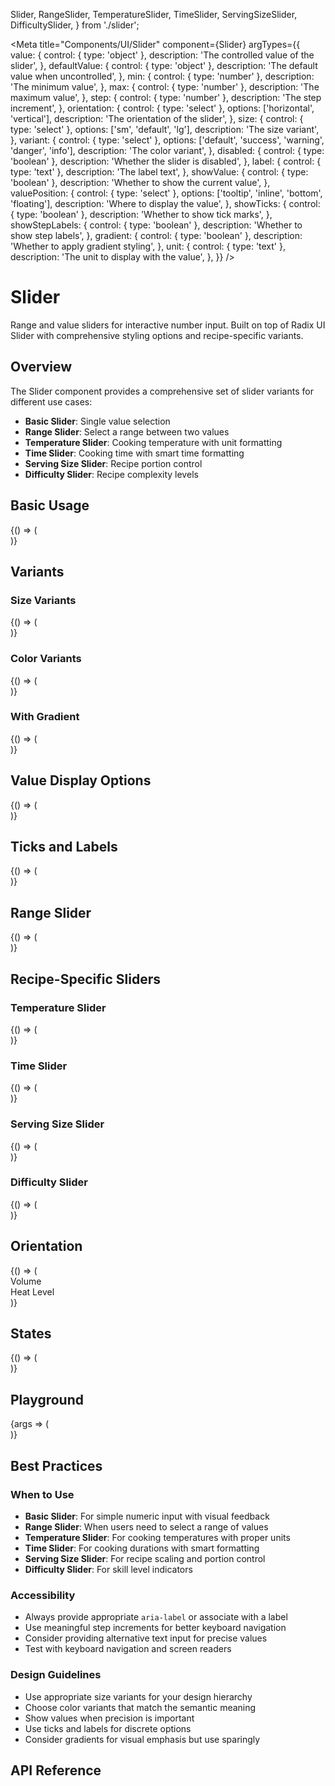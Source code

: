   Slider,
  RangeSlider,
  TemperatureSlider,
  TimeSlider,
  ServingSizeSlider,
  DifficultySlider,
} from './slider';

<Meta
  title="Components/UI/Slider"
  component={Slider}
  argTypes={{
    value: {
      control: { type: 'object' },
      description: 'The controlled value of the slider',
    },
    defaultValue: {
      control: { type: 'object' },
      description: 'The default value when uncontrolled',
    },
    min: {
      control: { type: 'number' },
      description: 'The minimum value',
    },
    max: {
      control: { type: 'number' },
      description: 'The maximum value',
    },
    step: {
      control: { type: 'number' },
      description: 'The step increment',
    },
    orientation: {
      control: { type: 'select' },
      options: ['horizontal', 'vertical'],
      description: 'The orientation of the slider',
    },
    size: {
      control: { type: 'select' },
      options: ['sm', 'default', 'lg'],
      description: 'The size variant',
    },
    variant: {
      control: { type: 'select' },
      options: ['default', 'success', 'warning', 'danger', 'info'],
      description: 'The color variant',
    },
    disabled: {
      control: { type: 'boolean' },
      description: 'Whether the slider is disabled',
    },
    label: {
      control: { type: 'text' },
      description: 'The label text',
    },
    showValue: {
      control: { type: 'boolean' },
      description: 'Whether to show the current value',
    },
    valuePosition: {
      control: { type: 'select' },
      options: ['tooltip', 'inline', 'bottom', 'floating'],
      description: 'Where to display the value',
    },
    showTicks: {
      control: { type: 'boolean' },
      description: 'Whether to show tick marks',
    },
    showStepLabels: {
      control: { type: 'boolean' },
      description: 'Whether to show step labels',
    },
    gradient: {
      control: { type: 'boolean' },
      description: 'Whether to apply gradient styling',
    },
    unit: {
      control: { type: 'text' },
      description: 'The unit to display with the value',
    },
  }}
/>

# Slider

Range and value sliders for interactive number input. Built on top of Radix UI Slider with comprehensive styling options and recipe-specific variants.

## Overview

The Slider component provides a comprehensive set of slider variants for different use cases:

- **Basic Slider**: Single value selection
- **Range Slider**: Select a range between two values
- **Temperature Slider**: Cooking temperature with unit formatting
- **Time Slider**: Cooking time with smart time formatting
- **Serving Size Slider**: Recipe portion control
- **Difficulty Slider**: Recipe complexity levels

## Basic Usage

<Canvas>
  <Story name="Default">
    {() => (
      <div className="w-80 space-y-6">
        <Slider
          defaultValue={[50]}
          label="Basic Slider"
          showValue
          valuePosition="inline"
        />
      </div>
    )}
  </Story>
</Canvas>

## Variants

### Size Variants

<Canvas>
  <Story name="Size Variants">
    {() => (
      <div className="w-80 space-y-6">
        <Slider size="sm" defaultValue={[25]} label="Small Slider" showValue />
        <Slider
          size="default"
          defaultValue={[50]}
          label="Default Slider"
          showValue
        />
        <Slider size="lg" defaultValue={[75]} label="Large Slider" showValue />
      </div>
    )}
  </Story>
</Canvas>

### Color Variants

<Canvas>
  <Story name="Color Variants">
    {() => (
      <div className="w-80 space-y-6">
        <Slider
          variant="default"
          defaultValue={[20]}
          label="Default"
          showValue
        />
        <Slider
          variant="success"
          defaultValue={[40]}
          label="Success"
          showValue
        />
        <Slider
          variant="warning"
          defaultValue={[60]}
          label="Warning"
          showValue
        />
        <Slider variant="danger" defaultValue={[80]} label="Danger" showValue />
        <Slider variant="info" defaultValue={[100]} label="Info" showValue />
      </div>
    )}
  </Story>
</Canvas>

### With Gradient

<Canvas>
  <Story name="Gradient Effects">
    {() => (
      <div className="w-80 space-y-6">
        <Slider
          variant="success"
          gradient
          defaultValue={[30]}
          label="Success Gradient"
          showValue
        />
        <Slider
          variant="warning"
          gradient
          defaultValue={[60]}
          label="Warning Gradient"
          showValue
        />
        <Slider
          variant="info"
          gradient
          defaultValue={[90]}
          label="Info Gradient"
          showValue
        />
      </div>
    )}
  </Story>
</Canvas>

## Value Display Options

<Canvas>
  <Story name="Value Display">
    {() => (
      <div className="w-80 space-y-8">
        <Slider
          defaultValue={[25]}
          label="Inline Value"
          showValue
          valuePosition="inline"
        />
        <Slider
          defaultValue={[50]}
          label="Bottom Value"
          showValue
          valuePosition="bottom"
        />
        <Slider
          defaultValue={[75]}
          label="Tooltip Value"
          showValue
          valuePosition="tooltip"
        />
      </div>
    )}
  </Story>
</Canvas>

## Ticks and Labels

<Canvas>
  <Story name="Ticks and Labels">
    {() => (
      <div className="w-80 space-y-8">
        <Slider
          defaultValue={[2]}
          min={0}
          max={4}
          step={1}
          label="With Ticks"
          showTicks
          showValue
        />
        <Slider
          defaultValue={[1]}
          min={0}
          max={2}
          step={1}
          label="Custom Labels"
          showTicks
          showStepLabels
          stepLabels={['Low', 'Medium', 'High']}
          showValue
        />
      </div>
    )}
  </Story>
</Canvas>

## Range Slider

<Canvas>
  <Story name="Range Slider">
    {() => (
      <div className="w-80 space-y-6">
        <RangeSlider
          defaultValue={[25, 75]}
          label="Price Range"
          showValue
          valuePosition="inline"
          unit="$"
        />
        <RangeSlider
          defaultValue={[20, 80]}
          label="Temperature Range"
          variant="warning"
          showValue
          unit="°C"
          minDistance={10}
        />
      </div>
    )}
  </Story>
</Canvas>

## Recipe-Specific Sliders

### Temperature Slider

<Canvas>
  <Story name="Temperature Slider">
    {() => (
      <div className="w-80 space-y-6">
        <TemperatureSlider
          defaultValue={[180]}
          temperatureUnit="C"
          label="Oven Temperature (Celsius)"
          showValue
          valuePosition="inline"
        />
        <TemperatureSlider
          defaultValue={[350]}
          temperatureUnit="F"
          label="Oven Temperature (Fahrenheit)"
          showValue
          valuePosition="inline"
        />
      </div>
    )}
  </Story>
</Canvas>

### Time Slider

<Canvas>
  <Story name="Time Slider">
    {() => (
      <div className="w-80 space-y-6">
        <TimeSlider
          defaultValue={[30]}
          timeUnit="minutes"
          maxTime={120}
          label="Cooking Time (Minutes)"
          showValue
          valuePosition="inline"
        />
        <TimeSlider
          defaultValue={[2.5]}
          timeUnit="hours"
          maxTime={6}
          label="Cooking Time (Hours)"
          showValue
          valuePosition="inline"
        />
      </div>
    )}
  </Story>
</Canvas>

### Serving Size Slider

<Canvas>
  <Story name="Serving Size Slider">
    {() => (
      <div className="w-80 space-y-6">
        <ServingSizeSlider
          defaultValue={[4]}
          maxServings={12}
          label="Number of Servings"
          showValue
          valuePosition="inline"
        />
        <ServingSizeSlider
          defaultValue={[8]}
          maxServings={20}
          label="Party Size"
          showValue
          valuePosition="inline"
        />
      </div>
    )}
  </Story>
</Canvas>

### Difficulty Slider

<Canvas>
  <Story name="Difficulty Slider">
    {() => (
      <div className="w-80 space-y-8">
        <DifficultySlider
          defaultValue={[2]}
          label="Recipe Difficulty"
          showValue
          valuePosition="inline"
          showLabels={true}
        />
        <DifficultySlider
          defaultValue={[3]}
          label="Skill Level Required"
          showValue
          valuePosition="inline"
          showLabels={false}
        />
      </div>
    )}
  </Story>
</Canvas>

## Orientation

<Canvas>
  <Story name="Vertical Orientation">
    {() => (
      <div className="flex h-64 space-x-8">
        <div className="flex flex-col items-center space-y-2">
          <span className="text-sm font-medium">Volume</span>
          <Slider
            orientation="vertical"
            defaultValue={[60]}
            showValue
            valuePosition="inline"
            variant="info"
          />
        </div>
        <div className="flex flex-col items-center space-y-2">
          <span className="text-sm font-medium">Heat Level</span>
          <Slider
            orientation="vertical"
            defaultValue={[80]}
            showValue
            valuePosition="inline"
            variant="danger"
            gradient
          />
        </div>
      </div>
    )}
  </Story>
</Canvas>

## States

<Canvas>
  <Story name="States">
    {() => (
      <div className="w-80 space-y-6">
        <Slider defaultValue={[40]} label="Normal State" showValue />
        <Slider defaultValue={[60]} label="Disabled State" disabled showValue />
      </div>
    )}
  </Story>
</Canvas>

## Playground

<Canvas>
  <Story
    name="Playground"
    args={{
      defaultValue: [50],
      min: 0,
      max: 100,
      step: 1,
      orientation: 'horizontal',
      size: 'default',
      variant: 'default',
      disabled: false,
      label: 'Interactive Slider',
      showValue: true,
      valuePosition: 'inline',
      showTicks: false,
      showStepLabels: false,
      gradient: false,
      unit: '',
    }}
  >
    {args => (
      <div className="w-80">
        <Slider {...args} />
      </div>
    )}
  </Story>
</Canvas>

<Controls />

## Best Practices

### When to Use

- **Basic Slider**: For simple numeric input with visual feedback
- **Range Slider**: When users need to select a range of values
- **Temperature Slider**: For cooking temperatures with proper units
- **Time Slider**: For cooking durations with smart formatting
- **Serving Size Slider**: For recipe scaling and portion control
- **Difficulty Slider**: For skill level indicators

### Accessibility

- Always provide appropriate `aria-label` or associate with a label
- Use meaningful step increments for better keyboard navigation
- Consider providing alternative text input for precise values
- Test with keyboard navigation and screen readers

### Design Guidelines

- Use appropriate size variants for your design hierarchy
- Choose color variants that match the semantic meaning
- Show values when precision is important
- Use ticks and labels for discrete options
- Consider gradients for visual emphasis but use sparingly

## API Reference

<ArgsTable of={Slider} />
